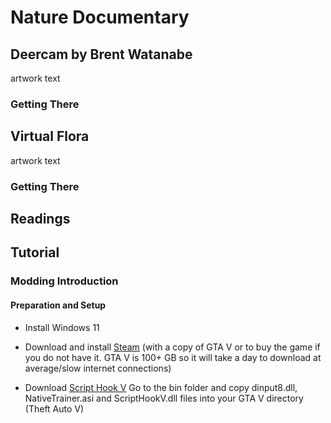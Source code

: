 # Nature Documentary

## Deercam by Brent Watanabe

artwork text

### Getting There


## Virtual Flora

artwork text

### Getting There

## Readings

## Tutorial

### Modding Introduction 

#### Preparation and Setup

+ Install Windows 11

+ Download and install [Steam](https://store.steampowered.com/about/) (with a copy of GTA V or to buy the game if you do not have it. GTA V is 100+ GB so it will take a day to download at average/slow internet connections)

+ Download [Script Hook V](https://store.steampowered.com/about/)
Go to the bin folder and copy dinput8.dll, NativeTrainer.asi and ScriptHookV.dll files into your GTA V directory (\Steam\steamapps\common\Grand Theft Auto V)




